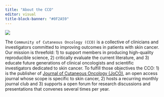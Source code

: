 ```yaml
---
title: "About the CCO"
editor: visual
title-block-banner: "#0F2A59"
---
```


![](files/group.jpg)

The `Community of Cutaneous Oncology (CCO)` is a collective of clinicians and investigators committed to improving outcomes in patients with skin cancer. Our mission is threefold: 1) to support members in producing high-quality reproducible science, 2) critically evaluate the current literature, and 3) educate future generations of clinical oncologists and scientific investigators dedicated to skin cancer. To fulfill those objectives the CCO: 1) is the publisher of [Journal of Cutaneous Oncology (JoCO)](https://journalofcutaneousoncology.io), an open access journal whose scope is specific to skin cancer, 2) hosts a recurring monthly journal club and 3) supports a open forum for research discussions and presentations that convenes several times per year.
